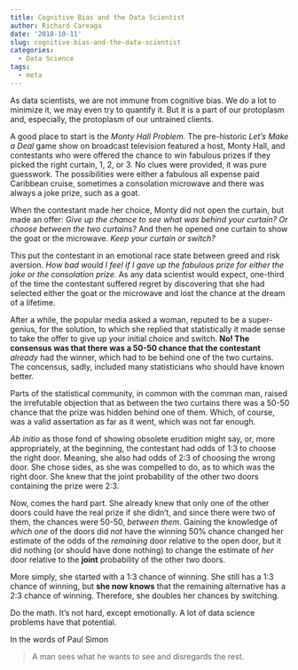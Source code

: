 ```yaml
---
title: Cognitive Bias and the Data Scientist
author: Richard Careaga
date: '2018-10-11'
slug: cognitive-bias-and-the-data-scientist
categories:
  - Data Science
tags:
  - meta
---
```


As data scientists, we are not immune from cognitive bias. We do a lot to minimize it, we may even try to quantify it. But it is a part of our protoplasm and, especially, the protoplasm of our untrained clients.

A good place to start is the *Monty Hall Problem.* The pre-historic *Let's Make a Deal* game show on broadcast television featured a host, Monty Hall, and contestants who were offered the chance to win fabulous prizes if they picked the right curtain, 1, 2, or 3. No clues were provided, it was pure guesswork. The possibilities were either a fabulous all expense paid Caribbean cruise, sometimes a consolation microwave and there was always a joke prize, such as a goat.

When the contestant made her choice, Monty did not open the curtain, but made an offer: *Give up the chance to see what was behind your curtain? Or choose between the two curtains?* And then he opened one curtain to show the goat or the microwave. *Keep your curtain or switch?*

This put the contestant in an emotional race state between greed and risk aversion. *How bad would I feel if I gave up the fabulous prize for either the joke or the consolation prize.* As any data scientist would expect, one-third of the time the contestant suffered regret by discovering that she had selected either the goat or the microwave and lost the chance at the dream of a lifetime.

After a while, the popular media asked a woman, reputed to be a super-genius, for the solution, to which she replied that statistically it made sense to take the offer to give up your initial choice and switch. **No! The consensus was that there was a 50-50 chance that the contestant** *already* had the winner, which had to be behind one of the two curtains. The concensus, sadly, included many statisticians who should have known better.

Parts of the statistical community, in common with the comman man, raised the irrefutable objection that as between the two curtains there was a 50-50 chance that the prize was hidden behind one of them. Which, of course, was a valid assertation as far as it went, which was not far enough.

*Ab initio* as those fond of showing obsolete erudition might say, or, more appropriately, at the beginning, the contestant had odds of 1:3 to choose the right door. Meaning, she also had odds of 2:3 of choosing the wrong door. She chose sides, as she was compelled to do, as to which was the right door. She knew that the joint probability of the other two doors containing the prize were 2:3. 

Now, comes the hard part. She already knew that only one of the other doors could have the real prize if she didn't, and since there were two of them, the chances were 50-50, *between them*. Gaining the knowledge of *which one* of the doors did *not* have the winning 50% chance changed her estimate of the odds of the *remaining* door relative to the open door, but it did nothing (or should have done nothing) to change the estimate of *her* door relative to the **joint** probability of the other two doors.

More simply, she started with a 1:3 chance of winning. She still has a 1:3 chance of winning, but **she now knows** that the remaining alternative has a 2:3 chance of winning. Therefore, she doubles her chances by switching.

Do the math. It's not hard, except emotionally. A lot of data science problems have that potential. 

In the words of Paul Simon

> A man sees what he wants to see and disregards the rest.
